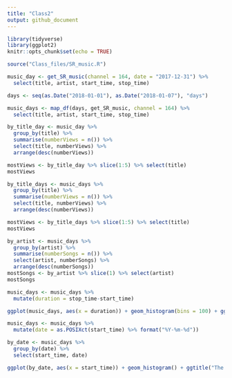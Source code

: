 ```yaml
---
title: "Class2"
output: github_document
---
```


```r
library(tidyverse)
library(ggplot2)
knitr::opts_chunk$set(echo = TRUE)
```

```r
source("Class_files/SR_music.R")

music_day <- get_SR_music(channel = 164, date = "2017-12-31") %>%
  select(title, artist, start_time, stop_time)

days <- seq(as.Date("2018-01-01"), as.Date("2018-01-07"), "days")

music_days <- map_df(days, get_SR_music, channel = 164) %>%
  select(title, artist, start_time, stop_time)

by_title_day <- music_day %>%
  group_by(title) %>%
  summarise(numberViews = n()) %>%
  select(title, numberViews) %>%
  arrange(desc(numberViews))

mostViews <- by_title_day %>% slice(1:5) %>% select(title)
mostViews

by_title_days <- music_days %>%
  group_by(title) %>%
  summarise(numberViews = n()) %>%
  select(title, numberViews) %>%
  arrange(desc(numberViews))

mostViews <- by_title_days %>% slice(1:5) %>% select(title)
mostViews

by_artist <- music_days %>%
  group_by(artist) %>%
  summarise(numberSongs = n()) %>%
  select(artist, numberSongs) %>%
  arrange(desc(numberSongs))
mostSongs <- by_artist %>% slice(1) %>% select(artist)
mostSongs
```

```r
music_days <- music_days %>%
  mutate(duration = stop_time-start_time)

ggplot(music_days, aes(x = duration)) + geom_histogram(bins = 100) + ggtitle("The distribution of song durations")

music_days <- music_days %>%
  mutate(date = as.POSIXct(start_time) %>% format("%Y-%m-%d"))

by_date <- music_days %>%
  group_by(date) %>%
  select(start_time, date)

ggplot(by_date, aes(x = start_time)) + geom_histogram() + ggtitle("The distribution the songs start_times")
```


